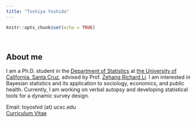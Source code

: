 ```yaml
---
title: "Toshiya Yoshida"
--- 
```


```r
knitr::opts_chunk$set(echo = TRUE)
```
<br>

## About me

I am a Ph.D. student in the [Department of Statistics](https://engineering.ucsc.edu/departments/statistics/) at [the University of California, Santa Cruz](https://www.ucsc.edu), advised by Prof. [Zehang Richard Li](https://zehangli.com/index.html).
I am interested in Bayesian statistics and its application to sociology, economics, and public health.
Currently, I am working on verbal autopsy and developing statistical tools for a dynamic survey design. 

Email: toyoshid (at) ucsc.edu  
[Curriculum Vitae](https://yoshida-t.github.io/upload/cv.pdf)